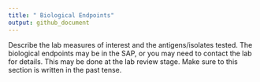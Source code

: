 ```yaml
---
title: " Biological Endpoints"
output: github_document
---
```


<!-- background.md is generated from the RMARKDOWN file, background.Rmd.
Please edit that file. -->

<!-- this file was adapted from VISCtemplates 1.1.0. -->

Describe the lab measures of interest and the antigens/isolates tested. 
The biological endpoints may be in the SAP, or you may need to contact the lab 
for details. This may be done at the lab review stage.
Make sure to this section is written in the past tense.
